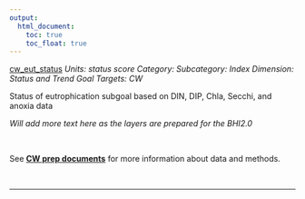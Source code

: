 ```yaml
---
output:
  html_document:
    toc: true
    toc_float: true
---
```


[cw_eut_status](https://github.com/OHI-Science/bhi/blob/master/baltic/layers/cw_eut_status_score_bhi2015.csv)
*Units: status score*
*Category:*
*Subcategory:*
*Index Dimension: Status and Trend*
*Goal Targets: CW*

Status of eutrophication subgoal based on DIN, DIP, Chla, Secchi, and anoxia data

*Will add more text here as the layers are prepared for the BHI2.0*

<br>

See [**CW prep documents**](https://github.com/OHI-Science/bhi-1.0-archive/blob/draft/baltic2015/prep/CW/cw_prep.md) for more information about data and methods.

<br>

--- 
